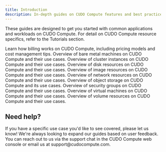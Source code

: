 ```yaml
---
title: Introduction
description: In-depth guides on CUDO Compute features and best practices.
---
```


<Note type="info">These guides are designed to get you started with common applications and workloads on CUDO Compute. For detail on CUDO Compute resource specifics, refer to the <Link href="/tutorials">Tutorials</Link> section.</Note>

<CardGroup cols={3}>
    <Card title="Billing" icon="credit-card" href="/docs/guides/billing-accounts">Learn how billing works on CUDO Compute, including pricing models and cost management tips.</Card>
    <Card title="Machines" icon="server" href="/docs/guides/machines">Overview of bare metal machines on CUDO Compute and their use cases.</Card>
    <Card title="Clusters" icon="cloud" href="/docs/guides/clusters">Overview of cluster instances on CUDO Compute and their use cases.</Card>
    <Card title="Disks" icon="hard-drive" href="/docs/guides/disks">Overview of disk resources on CUDO Compute and their use cases.</Card>
    <Card title="Images" icon="compact-disc" href="/docs/guides/images">Overview of image resources on CUDO Compute and their use cases.</Card>
    <Card title="Networks" icon="globe" href="/docs/guides/networks">Overview of network resources on CUDO Compute and their use cases.</Card>
    <Card title="Object storage" icon="bucket" href="/docs/guides/object-storage">Overview of object storage on CUDO Compute and its use cases.</Card>
    <Card title="Security groups" icon="shield-check" href="/docs/guides/security-groups">Overview of security groups on CUDO Compute and their use cases.</Card>
    <Card title="Virtual machines" icon="computer" href="/docs/guides/virtual-machines">Overview of virtual machines on CUDO Compute and their use cases.</Card>
    <Card title="Volumes" icon="hard-drive" href="/docs/guides/volumes">Overview of volume resources on CUDO Compute and their use cases.</Card>
</CardGroup>

## Need help?
<Note>
If you have a specific use case you'd like to see covered, please let us know! We're always looking to expand our guides based on user feedback. You can reach out to us via the support chat in the CUDO Compute web console or email us at support@cudocompute.com.
</Note>
